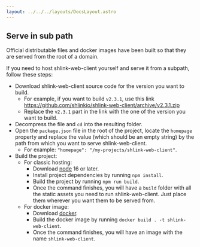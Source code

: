 ```yaml
---
layout: ../../../layouts/DocsLayout.astro
---
```




## Serve in sub path

Official distributable files and docker images have been built so that they are served from the root of a domain.

If you need to host shlink-web-client yourself and serve it from a subpath, follow these steps:

* Download shlink-web-client source code for the version you want to build.
    * For example, if you want to build `v2.3.1`, use this link https://github.com/shlinkio/shlink-web-client/archive/v2.3.1.zip
    * Replace the `v2.3.1` part in the link with the one of the version you want to build.
* Decompress the file and `cd` into the resulting folder.
* Open the `package.json` file in the root of the project, locate the `homepage` property and replace the value (which should be an empty string) by the path from which you want to serve shlink-web-client.
    * For example: `"homepage": "/my-projects/shlink-web-client"`.
* Build the project:
    * For classic hosting:
        * Download [node](https://nodejs.org/en/download/package-manager/) 16 or later.
        * Install project dependencies by running `npm install`.
        * Build the project by running `npm run build`.
        * Once the command finishes, you will have a `build` folder with all the static assets you need to run shlink-web-client. Just place them wherever you want them to be served from.
    * For docker image:
        * Download [docker](https://docs.docker.com/install/).
        * Build the docker image by running `docker build . -t shlink-web-client`.
        * Once the command finishes, you will have an image with the name `shlink-web-client`.
        
